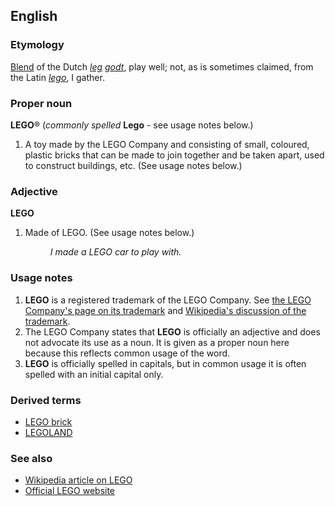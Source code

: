 ==English==
===Etymology===
[[Blend]] of the Dutch ''[[leg#Dutch|leg]] [[godt]]'', play well; not, as is sometimes claimed, from the Latin ''[[lego]]'', I gather.

===Proper noun===
'''LEGO'''&reg; (''commonly spelled'' '''Lego''' - see usage notes below.)

#A toy made by the LEGO Company and consisting of small, coloured, plastic bricks that can be made to join together and be taken apart, used to construct buildings, etc. (See usage notes below.)

===Adjective===
'''LEGO'''

#Made of LEGO. (See usage notes below.)
#:''I made a LEGO car to play with.''

===Usage notes===
#'''LEGO''' is a registered trademark of the LEGO Company.  See [http://www.lego.com/eng/info/default.asp?page=fairplay the LEGO Company's page on its trademark] and [[w:LEGO#The LEGO trademark|Wikipedia's discussion of the trademark]].
#The LEGO Company states that '''LEGO''' is officially an adjective and does not advocate its use as a noun.  It is given as a proper noun here because this reflects common usage of the word.
#'''LEGO''' is officially spelled in capitals, but in common usage it is often spelled with an initial capital only.

===Derived terms===
*[[LEGO brick]]
*[[w:LEGO#LEGOLAND|LEGOLAND]]

===See also===
*[[w:LEGO|Wikipedia article on LEGO]]
*[http://www.lego.com Official LEGO website]